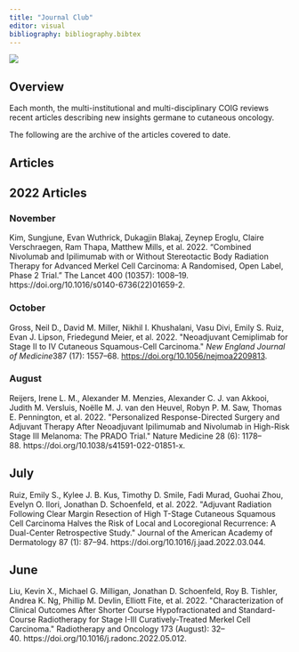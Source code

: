 ```yaml
---
title: "Journal Club"
editor: visual
bibliography: bibliography.bibtex
---
```


![](files/journal.jpg)

## Overview

Each month, the multi-institutional and multi-disciplinary COIG reviews recent articles describing new insights germane to cutaneous oncology.

The following are the archive of the articles covered to date.

## Articles

::: {.callout-note appearance="minimal" collapse="true"}
## 2022 Articles

### November

Kim, Sungjune, Evan Wuthrick, Dukagjin Blakaj, Zeynep Eroglu, Claire Verschraegen, Ram Thapa, Matthew Mills, et al. 2022. "Combined Nivolumab and Ipilimumab with or Without Stereotactic Body Radiation Therapy for Advanced Merkel Cell Carcinoma: A Randomised, Open Label, Phase 2 Trial." The Lancet 400 (10357): 1008--19. https://doi.org/10.1016/s0140-6736(22)01659-2.

### October

Gross, Neil D., David M. Miller, Nikhil I. Khushalani, Vasu Divi, Emily S. Ruiz, Evan J. Lipson, Friedegund Meier, et al. 2022. \"Neoadjuvant Cemiplimab for Stage II to IV Cutaneous Squamous-Cell Carcinoma.\" *New England Journal of Medicine*387 (17): 1557--68. <https://doi.org/10.1056/nejmoa2209813>.

### August

Reijers, Irene L. M., Alexander M. Menzies, Alexander C. J. van Akkooi, Judith M. Versluis, Noëlle M. J. van den Heuvel, Robyn P. M. Saw, Thomas E. Pennington, et al. 2022. \"Personalized Response-Directed Surgery and Adjuvant Therapy After Neoadjuvant Ipilimumab and Nivolumab in High-Risk Stage III Melanoma: The PRADO Trial.\" Nature Medicine 28 (6): 1178--88. https://doi.org/10.1038/s41591-022-01851-x.

## July

Ruiz, Emily S., Kylee J. B. Kus, Timothy D. Smile, Fadi Murad, Guohai Zhou, Evelyn O. Ilori, Jonathan D. Schoenfeld, et al. 2022. \"Adjuvant Radiation Following Clear Margin Resection of High T-Stage Cutaneous Squamous Cell Carcinoma Halves the Risk of Local and Locoregional Recurrence: A Dual-Center Retrospective Study.\" Journal of the American Academy of Dermatology 87 (1): 87--94. https://doi.org/10.1016/j.jaad.2022.03.044.

## June

Liu, Kevin X., Michael G. Milligan, Jonathan D. Schoenfeld, Roy B. Tishler, Andrea K. Ng, Phillip M. Devlin, Elliott Fite, et al. 2022. \"Characterization of Clinical Outcomes After Shorter Course Hypofractionated and Standard-Course Radiotherapy for Stage I-III Curatively-Treated Merkel Cell Carcinoma.\" Radiotherapy and Oncology 173 (August): 32--40. https://doi.org/10.1016/j.radonc.2022.05.012.
:::
